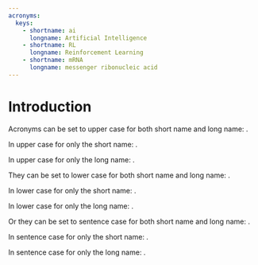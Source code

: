 ```yaml
---
acronyms:
  keys:
    - shortname: ai
      longname: Artificial Intelligence
    - shortname: RL
      longname: Reinforcement Learning
    - shortname: mRNA
      longname: messenger ribonucleic acid
---
```


# Introduction {#intro}

Acronyms can be set to upper case for both short name and long name: \acr[case=upper,case_target=both]{ai}.

In upper case for only the short name: \acr[case=upper,case_target=short,first_use]{ai}.

In upper case for only the long name: \acr[case=upper,case_target=long,first_use]{ai}.

They can be set to lower case for both short name and long name: \acr[case=lower,case_target=both]{RL}.

In lower case for only the short name: \acr[case=lower,case_target=short,first_use]{RL}.

In lower case for only the long name: \acr[case=lower,case_target=long,first_use]{RL}.

Or they can be set to sentence case for both short name and long name: \acr[case=sentence,case_target=both]{mRNA}.

In sentence case for only the short name: \acr[case=sentence,case_target=short,first_use]{mRNA}.

In sentence case for only the long name: \acr[case=sentence,case_target=long,first_use]{mRNA}.
